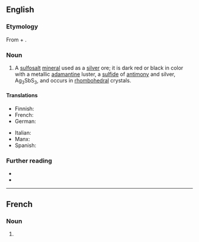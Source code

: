 ==English==

===Etymology===
From {{der|en|grc|πῦρ|t=fire}} + {{m|grc|ἄργῠρος|t=silver}}.

===Noun===
{{en-noun|~}}

# {{lb|en|mineral}} A [[sulfosalt]] [[mineral]] used as a [[silver]] ore; it is dark red or black in color with a metallic [[adamantine]] luster, a [[sulfide]] of [[antimony]] and silver, Ag<sub>3</sub>SbS<sub>3</sub>, and occurs in [[rhombohedral]] crystals.
#:{{syn|en|ruby silver}}

====Translations====
{{trans-top|a mineral, silver sulfantimonide}}
* Finnish: {{t|fi|pyrargyriitti}}
* French: {{t+|fr|pyrargyrite|f}}
* German: {{t|de|Pyrargyrit|m}}
{{trans-mid}}
* Italian: {{t|it|pirargirite|f}}
* Manx: {{t|gv|argid roobeenagh|m}}
* Spanish: {{t|es|pirargirita|f}}
{{trans-bottom}}

===Further reading===
* {{R:WebMineral}}
* {{R:mindat}}

----

==French==

===Noun===
{{fr-noun|f}}

# {{lb|fr|mineral}} {{l|en|pyrargyrite}}